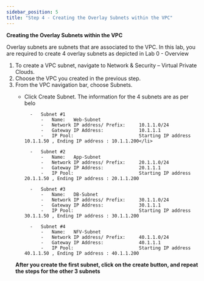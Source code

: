 ```yaml
---
sidebar_position: 5
title: "Step 4 - Creating the Overlay Subnets within the VPC"
---
```





      

**Creating the Overlay Subnets within the VPC**

Overlay subnets are subnets that are associated to the VPC. In this lab, you are required to create 4 overlay subnets as depicted in Lab 0 - Overview

1.  To create a VPC subnet, navigate to Network & Security – Virtual Private Clouds.
2.  Choose the VPC you created in the previous step.
3.  From the VPC navigation bar, choose Subnets.
    - Click Create Subnet.  The information for the 4 subnets are as per belo
            
            -   Subnet #1
                -   Name:   Web-Subnet
                -   Network IP address/ Prefix:     10.1.1.0/24
                -   Gateway IP Address:             10.1.1.1
                -   IP Pool:                        Starting IP address 10.1.1.50 , Ending IP address : 10.1.1.200</li>

            -   Subnet #2
                -   Name:   App-Subnet 
                -   Network IP address/ Prefix:     20.1.1.0/24
                -   Gateway IP Address:             20.1.1.1
                -   IP Pool:                        Starting IP address 20.1.1.50 , Ending IP address : 20.1.1.200
    
            -   Subnet #3
                -   Name:   DB-Subnet 
                -   Network IP address/ Prefix:     30.1.1.0/24
                -   Gateway IP Address:             30.1.1.1
                -   IP Pool:                        Starting IP address 30.1.1.50 , Ending IP address : 30.1.1.200
    
            -   Subnet #4
                -   Name:   NFV-Subnet 
                -   Network IP address/ Prefix:     40.1.1.0/24
                -   Gateway IP Address:             40.1.1.1
                -   IP Pool:                        Starting IP address 40.1.1.50 , Ending IP address : 40.1.1.200
    
    **After you create the first subnet, click on the create button, and repeat the steps for the other 3 subnets**

    